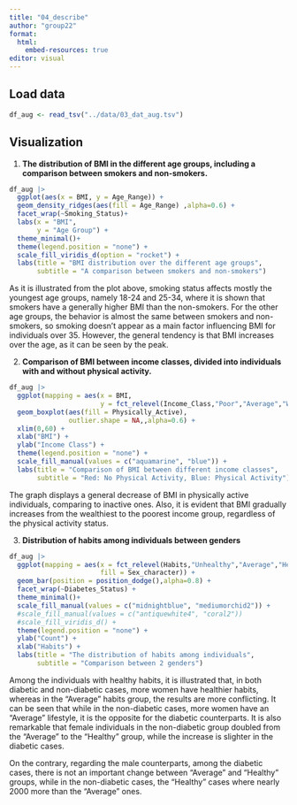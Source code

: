 ```yaml
---
title: "04_describe"
author: "group22"
format:
  html:
    embed-resources: true
editor: visual
---
```


## Load data

```r
df_aug <- read_tsv("../data/03_dat_aug.tsv")
```

## Visualization

1.  **The distribution of BMI in the different age groups, including a comparison between smokers and non-smokers.**

```r
df_aug |> 
  ggplot(aes(x = BMI, y = Age_Range)) +
  geom_density_ridges(aes(fill = Age_Range) ,alpha=0.6) + 
  facet_wrap(~Smoking_Status)+
  labs(x = "BMI",
       y = "Age Group") +
  theme_minimal()+
  theme(legend.position = "none") +
  scale_fill_viridis_d(option = "rocket") +
  labs(title = "BMI distribution over the different age groups", 
       subtitle = "A comparison between smokers and non-smokers")
```

As it is illustrated from the plot above, smoking status affects mostly the youngest age groups, namely 18-24 and 25-34, where it is shown that smokers have a generally higher BMI than the non-smokers. For the other age groups, the behavior is almost the same between smokers and non-smokers, so smoking doesn't appear as a main factor influencing BMI for individuals over 35. However, the general tendency is that BMI increases over the age, as it can be seen by the peak.

2.  **Comparison of BMI between income classes, divided into individuals with and without physical activity.**

```r
df_aug |> 
  ggplot(mapping = aes(x = BMI,
                       y = fct_relevel(Income_Class,"Poor","Average","Wealthy"))) +
  geom_boxplot(aes(fill = Physically_Active),
               outlier.shape = NA,,alpha=0.6) +
  xlim(0,60) +
  xlab("BMI") +
  ylab("Income Class") +
  theme(legend.position = "none") +
  scale_fill_manual(values = c("aquamarine", "blue")) +
  labs(title = "Comparison of BMI between different income classes", 
       subtitle = "Red: No Physical Activity, Blue: Physical Activity")
```

The graph displays a general decrease of BMI in physically active individuals, comparing to inactive ones. Also, it is evident that BMI gradually increases from the wealthiest to the poorest income group, regardless of the physical activity status.

3.  **Distribution of habits among individuals between genders**

```r
df_aug |> 
  ggplot(mapping = aes(x = fct_relevel(Habits,"Unhealthy","Average","Healthy"),
                       fill = Sex_character)) +
  geom_bar(position = position_dodge(),alpha=0.8) +
  facet_wrap(~Diabetes_Status) +
  theme_minimal()+
  scale_fill_manual(values = c("midnightblue", "mediumorchid2")) +
  #scale_fill_manual(values = c("antiquewhite4", "coral2"))
  #scale_fill_viridis_d() +
  theme(legend.position = "none") +
  ylab("Count") +
  xlab("Habits") +
  labs(title = "The distribution of habits among individuals", 
       subtitle = "Comparison between 2 genders")
```

Among the individuals with healthy habits, it is illustrated that, in both diabetic and non-diabetic cases, more women have healthier habits, whereas in the "Average" habits group, the results are more conflicting. It can be seen that while in the non-diabetic cases, more women have an "Average" lifestyle, it is the opposite for the diabetic counterparts. It is also remarkable that female individuals in the non-diabetic group doubled from the "Average" to the "Healthy" group, while the increase is slighter in the diabetic cases.

On the contrary, regarding the male counterparts, among the diabetic cases, there is not an important change between "Average" and "Healthy" groups, while in the non-diabetic cases, the "Healthy" cases where nearly 2000 more than the "Average" ones.
